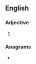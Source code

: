 {{also|nonpartisan}}

==English==

===Adjective===
{{en-adj|head=[[non]]-[[partisan]]}}

# {{alternative spelling of|nonpartisan|lang=en}}

===Anagrams===
* {{l|en|nonaspirant}}